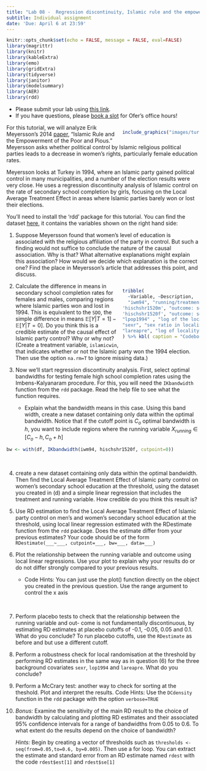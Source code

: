 ```yaml
---
title: "Lab 08 -  Regression discontinuity, Islamic rule and the empowerment of the poor and pious"
subtitle: Individual assignment
date: 'Due: April 6 at 23:59'
---
```


<style>
.column-left{
  float: left;
  width: 60%;
  text-align: left;
}
.column-right-small{
  float: right;
  width: 30%;
  text-align: right;
  padding-left: 10px;
  font-size:10px;
}

.column-right-large{
  float: right;
  width: 40%;
  text-align: left;
  padding-left: 10px;
}

.column-full{
  float: none;
  width: 100%;
  text-align: centre;
}


.column-full-left{
  float: none;
  width: 100%;
  text-align: left;
}

.center {
  height: 200px;
  border: 0px;
  text-align: center;
}


.RUsers {
  padding: 1em;
  background: aliceblue;
  color: black;
}


.SPSS {
  padding: 1em;
  background: whitesmoke;
  color: black;
}

</style>


```r
knitr::opts_chunk$set(echo = FALSE, message = FALSE, eval=FALSE)
library(magrittr)
library(knitr)
library(kableExtra)
library(emo)
library(gridExtra)
library(tidyverse)
library(janitor)
library(modelsummary)
library(AER)
library(rdd)
```


<div class="column-full-left" >

* Please submit your lab using [this link](https://docs.google.com/forms/d/e/1FAIpQLSfqQbctV4gCQzxa8-Kxxi4TeR9B73N76PrNac3eA1zpAwAa3A/viewform).   
* If you have questions, please [book a slot](https://bit.ly/OferMeet) for Ofer's office hours!

</div>

<div class="column-right-large">


```r

include_graphics("images/turkey-women.jpg")

```


</div>

<div class="column-full-left" >

For this tutorial, we will analyze Erik Meyersson’s 2014 [paper](https://onlinelibrary-wiley-com.proxy-ub.rug.nl/doi/abs/10.3982/ECTA9878), "Islamic Rule and the Empowerment of the Poor and Pious." Meyersson asks whether political control by Islamic religious political parties leads to a decrease in women’s rights, particularly female education rates. 

Meyersson looks at Turkey in 1994, where an Islamic party gained political control in many municipalities, and a number of the election results were very close. He uses a regression discontinuity analysis of Islamic control on the rate of secondary school completion by girls, focusing on the Local Average Treatment Effect in areas where Islamic parties barely won or lost their elections.

You’ll need to install the 'rdd' package for this tutorial. You can find the dataset [here](https://raw.githubusercontent.com/OferEngel/CausalInference/master/data/islamic.csv), it  contains the variables shown on the right hand side:


1. Suppose Meyersson found that women's level of education is associated with the religious affiliation of the party in control. But such a finding would not suffice to conclude the nature of the causal association. Why is that? What  alternative explanations might explain this association? How would we decide which explanation is the correct one? Find the place in Meyersson's article that addresses this point, and discuss.



</div>

<div class="column-right-large">

```r

tribble(
  ~Variable, ~Description, 
  "iwm94", "running/treatment variable: margin of Islamic party win or loss in 1994, pp: 0 indicates an exact tie, A margin of greater than zero means the Islamic party won", 
'hischshr1520m', "outcome: secondary school completion rates for ages 15-20 males" ,
'hischshr1520f', "outcome: secondary school completion rates for ages 15-20 females" ,
"lpop1994" , "log of the locality population in 1994", 
"sexr", "sex ratio in locality",
"lareapre", "log of locality area"
) %>% kbl( caption = "Codebook for Meyersson's (2014) paper", escape = FALSE) %>% kable_classic( full_width = FALSE,position="left")


```

</div>

<div class="column-full-left" >


2.	Calculate the difference in means in secondary school completion rates for females and males, comparing regions where Islamic parties won and lost in 1994. This is equivalent to the `SDO`, the simple difference in means $\mathbb{E}\big[Y|T=1\big]-\mathbb{E}\big[Y|T=0\big]$. Do you think this is a credible estimate of the causal effect of Islamic party control? Why or why not? (Create a treatment variable, `islamicwin`, that indicates whether or not the Islamic party won the 1994 election. Then use the option `na.rm=T` to ignore missing data.)



3.	Now we’ll start regression discontinuity analysis. First, select optimal bandwidths for testing female high school completion rates using the Imbens-Kalyanaram procedure. For this, you will need  the `IKbandwidth` function from the `rdd` package. Read the help file to see what the function requires.

    *   Explain what the bandwidth means in this case. Using this band width, create a new dataset containing only data within the optimal bandwidth. Notice that if the cutoff point is $C_o$ optimal bandwidth is $h$, you want to include regions where the running variable $X_{running}\in[C_o-h, C_o+h]$


```r
bw <- with(df, IKbandwidth(iwm94, hischshr1520f, cutpoint=0))

```

<br/>

4.	create a new dataset containing only data within the optimal bandwidth. Then find the Local Average Treatment Effect of Islamic party control on women’s secondary school education at the threshold, using the dataset you created in (d) and a simple linear regression that includes the treatment and running variable. How credible do you think this result is?


5.   Use RD estimation to find the Local Average Treatment Effect of Islamic party control on men’s and women’s secondary school education at the threshold, using local linear regression estimated with the RDestimate function from the `rdd` package. Does the estimate differ from your previous estimates? Your code should be of the form `RDestimate(___~___, cutpoint=___, bw=___, data=___)`




6. Plot the relationship between the running variable and outcome using local linear regressions. Use your plot to explain why your results do or do not differ strongly compared to your previous results. 

    * Code Hints: You can just use the plot() function directly on the object you created in the previous question. Use the range argument to control the x axis


<br/>

7.	Perform placebo tests to check that the relationship between the running variable and out- come is not fundamentally discontinuous, by estimating RD estimates at placebo cutoffs of
-0.1, -0.05, 0.05 and 0.1. What do you conclude? To run placebo cutoffs, use the `RDestimate` as before and but use a different cutoff.

8.	Perform a robustness check for local randomisation at the threshold by performing RD estimates in the same way as in question (6) for the three background covariates `sexr`, `lop1994` and `lareapre`. What do you conclude?


9.	Perform a McCrary test: another way to check for sorting at the theshold. Plot and interpret the results. Code Hints: Use the `DCdensity` function in the `rdd` package with the option `verbose=TRUE`

10.	*Bonus:* Examine the sensitivity of the main RD result to the choice of bandwidth by calculating and plotting RD estimates and their associated 95% confidence intervals for a range of bandwidths from 0.05 to 0.6. To what extent do the results depend on the choice of bandwidth?

    *Hints:* Begin by creating a vector of thresholds such as `thresholds <- seq(from=0.05,to=0.6, by=0.005)`. Then use a for loop. You can extract the estimate and standard error from an RD estimate named `rdest` with the code `rdest$est[1]` and `rdest$se[1]`



</div>

